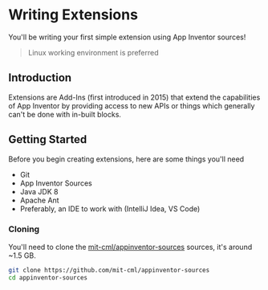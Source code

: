 # Writing Extensions

You'll be writing your first simple extension using App Inventor sources!

> Linux working environment is preferred

## Introduction

Extensions are Add-Ins (first introduced in 2015) that extend the capabilities of App Inventor by providing access to new APIs or things which generally can't be done with in-built blocks.

## Getting Started

Before you begin creating extensions, here are some things you'll need

- Git
- App Inventor Sources
- Java JDK 8
- Apache Ant
- Preferably, an IDE to work with (IntelliJ Idea, VS Code)

### Cloning

You'll need to clone the [mit-cml/appinventor-sources](https://github.com/mit-cml/appinventor-sources) sources, it's around ~1.5 GB.

```bash
git clone https://github.com/mit-cml/appinventor-sources
cd appinventor-sources
```